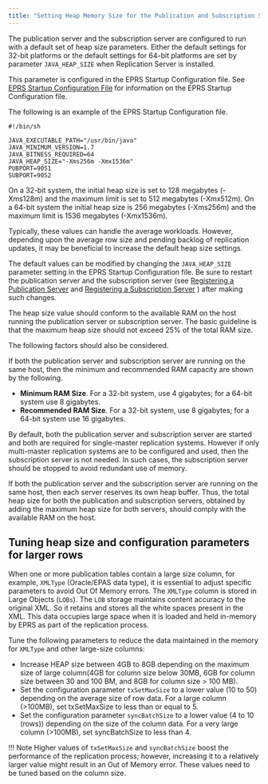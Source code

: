 ```yaml
---
title: "Setting Heap Memory Size for the Publication and Subscription Servers"
---
```


<div id="setting_heap_size_for_pub_and_sub" class="registered_link"></div>

The publication server and the subscription server are configured to run with a default set of heap size parameters. Either the default settings for 32-bit platforms or the default settings for 64-bit platforms are set by parameter `JAVA_HEAP_SIZE` when Replication Server is installed.

This parameter is configured in the EPRS Startup Configuration file. See [EPRS Startup Configuration File](../../02_overview/03_replication_server_components_and_architecture/01_physical_components/#xdb_startup_conf_file) for information on the EPRS Startup Configuration file. 

The following is an example of the EPRS Startup Configuration file.

```text
#!/bin/sh

JAVA_EXECUTABLE_PATH="/usr/bin/java"
JAVA_MINIMUM_VERSION=1.7
JAVA_BITNESS_REQUIRED=64
JAVA_HEAP_SIZE="-Xms256m -Xmx1536m"
PUBPORT=9051
SUBPORT=9052
```

On a 32-bit system, the initial heap size is set to 128 megabytes (-Xms128m) and the maximum limit is set to 512 megabytes (-Xmx512m). On a 64-bit system the initial heap size is 256 megabytes (-Xms256m) and the maximum limit is 1536 megabytes (-Xmx1536m).

Typically, these values can handle the average workloads. However, depending upon the average row size and pending backlog of replication updates, it may be beneficial to increase the default heap size settings.

The default values can be modified by changing the `JAVA_HEAP_SIZE` parameter setting in the EPRS Startup Configuration file. Be sure to restart the publication server and the subscription server (see [Registering a Publication Server](../02_creating_publication/01_registering_publication_server/#registering_publication_server) and [Registering a Subscription Server](../03_creating_subscription/01_registering_subscription_server/#registering_subscription_server) ) after making such changes.

The heap size value should conform to the available RAM on the host running the publication server or subscription server. The basic guideline is that the maximum heap size should not exceed 25% of the total RAM size.

The following factors should also be considered.

If both the publication server and subscription server are running on the same host, then the minimum and recommended RAM capacity are shown by the following.

-   **Minimum RAM Size**. For a 32-bit system, use 4 gigabytes; for a 64-bit system use 8 gigabytes.
-   **Recommended RAM Size**. For a 32-bit system, use 8 gigabytes; for a 64-bit system use 16 gigabytes.

By default, both the publication server and subscription server are started and both are required for single-master replication systems. However if only multi-master replication systems are to be configured and used, then the subscription server is not needed. In such cases, the subscription server should be stopped to avoid redundant use of memory.

If both the publication server and the subscription server are running on the same host, then each server reserves its own heap buffer. Thus, the total heap size for both the publication and subscription servers, obtained by adding the maximum heap size for both servers, should comply with the available RAM on the host.

## Tuning heap size and configuration parameters for larger rows

When one or more publication tables contain a large size column, for example, `XMLType` (Oracle/EPAS data type), it is essential to adjust specific parameters to avoid Out Of Memory errors. The `XMLType` column is stored in Large Objects (`LOBs`). The `LOB` storage maintains content accuracy to the original XML. So it retains and stores all the white spaces present in the XML. This data occupies large space when it is loaded and held in-memory by EPRS as part of the replication process. 

Tune the following parameters to reduce the data maintained in the memory for `XMLType` and other large-size columns:

- Increase HEAP size between 4GB to 8GB depending on the maximum size of large column(4GB for column size below 30MB, 6GB for column size between 30 and 100 BM, and 8GB for column size > 100 MB).
- Set the configuration parameter `txSetMaxSize` to a lower value (10 to 50) depending on the average size of row data. For a large column (>100MB), set txSetMaxSize to less than or equal to 5.
- Set the configuration parameter `syncBatchSize` to a lower value (4 to 10 (rows)) depending on the size of the column data. For a very large column (>100MB), set syncBatchSize to less than 4.

!!! Note
    Higher values of `txSetMaxSize` and `syncBatchSize` boost the performance of the replication process; however, increasing it to a relatively larger value might result in an Out of Memory error. These values need to be tuned based on the column size.